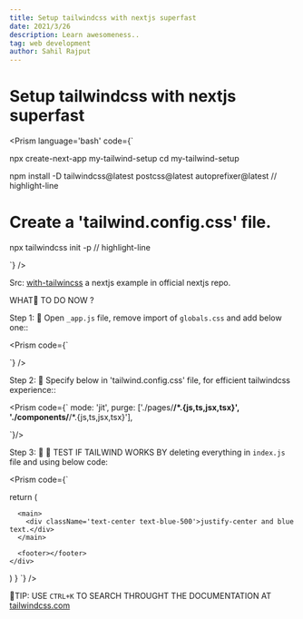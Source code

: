 ```yaml
---
title: Setup tailwindcss with nextjs superfast
date: 2021/3/26
description: Learn awesomeness..
tag: web development
author: Sahil Rajput
---
```



# Setup tailwindcss with nextjs superfast

<Prism language='bash' code={`

npx create-next-app my-tailwind-setup
cd my-tailwind-setup

npm install -D tailwindcss@latest postcss@latest autoprefixer@latest // highlight-line

# Create a 'tailwind.config.css' file.
npx tailwindcss init -p  // highlight-line

`} />

Src:  <a target="_blank" href="https://github.com/vercel/next.js/tree/canary/examples/with-tailwindcss">with-tailwincss</a> a nextjs example in official nextjs repo.

WHAT🧸︎ TO DO NOW ?

Step 1:  🔽︎ Open `_app.js` file, remove import of `globals.css` and add below one::

<Prism code={`


`} />

Step 2:  🔽︎ Specify below in 'tailwind.config.css' file, for efficient tailwindcss experience::

<Prism code={`
mode: 'jit',
purge: ['./pages/**/*.{js,ts,jsx,tsx}', './components/**/*.{js,ts,jsx,tsx}'],

`}/>

Step 3:  🔽︎ 🧪︎ TEST IF TAILWIND WORKS BY deleting everything in `index.js` file and using below code:

<Prism code={`

  return (
    <div>
      <Head>
        <title>My next app with tailwindcss</title>
        <meta name='description' content='Generated by create next app' />
        <link rel='icon' href='/favicon.ico' />
      </Head>

      <main>
        <div className='text-center text-blue-500'>justify-center and blue text.</div>
      </main>

      <footer></footer>
    </div>
  )
}
`} />

💝︎TIP: USE `CTRL+K` TO SEARCH THROUGHT THE DOCUMENTATION AT <a target="_blank" href="https://tailwindcss.com">tailwindcss.com</a>
